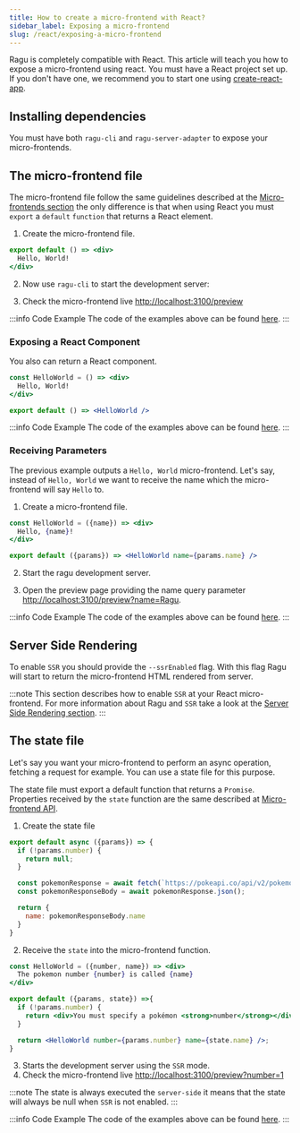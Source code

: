 ```yaml
---
title: How to create a micro-frontend with React?
sidebar_label: Exposing a micro-frontend
slug: /react/exposing-a-micro-frontend
---
```


Ragu is completely compatible with React. This article will teach you how to expose a micro-frontend using react.
You must have a React project set up. If you don't have one, we recommend you to start one using
[create-react-app](https://github.com/facebook/create-react-app).

## Installing dependencies

You must have both `ragu-cli` and `ragu-server-adapter` to expose your micro-frontends.


<PackageManager
  npm="install ragu-cli ragu-react-server-adapter --save-dev"
  yarn="add ragu-cli ragu-react-server-adapter --dev"
/>

## The micro-frontend file

The micro-frontend file follow the same guidelines described at the [Micro-frontends section](/micro-frontends) the
only difference is that when using React you must `export` a `default` `function` that returns a React element.

1. Create the micro-frontend file.

  ```jsx title="my-mfe.js"
  export default () => <div>
    Hello, World!
  </div>
  ```

2. Now use `ragu-cli` to start the development server:

  <PackageManager binExecution={true} both="ragu-cli dev --file my-mfe.js" />

3. Check the micro-frontend live [http://localhost:3100/preview](http://localhost:3100/preview)

  :::info Code Example
  The code of the examples above can be found [here](https://github.com/ragu-framework/docs/tree/main/examples/react/exposing).
  :::

### Exposing a React Component

You also can return a React component.

```jsx title="my-mfe.js"
const HelloWorld = () => <div>
  Hello, World!
</div>

export default () => <HelloWorld />
```

:::info Code Example
The code of the examples above can be found [here](https://github.com/ragu-framework/docs/tree/main/examples/react/exposing-component).
:::

### Receiving Parameters

The previous example outputs a `Hello, World` micro-frontend. Let's say, instead of
`Hello, World` we want to receive the name which the micro-frontend will say `Hello` to.

1. Create a micro-frontend file.
  ```jsx title="my-mfe.js"
  const HelloWorld = ({name}) => <div>
    Hello, {name}!
  </div>

  export default ({params}) => <HelloWorld name={params.name} />
  ```

2. Start the ragu development server.

  <PackageManager binExecution={true} both="ragu-cli dev --file my-mfe.js" />

3. Open the preview page providing the name query parameter [http://localhost:3100/preview?name=Ragu](http://localhost:3100/preview?name=Ragu).

  :::info Code Example
  The code of the examples above can be found [here](https://github.com/ragu-framework/docs/tree/main/examples/react/receiving-params).
  :::

## Server Side Rendering

To enable `SSR` you should provide the `--ssrEnabled` flag.
With this flag Ragu will start to return the micro-frontend HTML rendered from server.

:::note
This section describes how to enable `SSR` at your React micro-frontend. For more information about Ragu and `SSR`
take a look at the [Server Side Rendering section](/docs/server-side-rendering).
:::

## The state file

Let's say you want your micro-frontend to perform an async operation, fetching a request for example. You can use
a state file for this purpose.

The state file must export a default function that returns a `Promise`.
Properties received by the `state` function are the same described at
[Micro-frontend API](/docs/micro-frontends#receiving-parameters).

1. Create the state file

  ```js title="state.js"
  export default async ({params}) => {
    if (!params.number) {
      return null;
    }

    const pokemonResponse = await fetch(`https://pokeapi.co/api/v2/pokemon/${params.number}`);
    const pokemonResponseBody = await pokemonResponse.json();

    return {
      name: pokemonResponseBody.name
    }
  }
  ```

2. Receive the `state` into the micro-frontend function.

  ```jsx title="my-mfe.js"
  const HelloWorld = ({number, name}) => <div>
    The pokemon number {number} is called {name}
  </div>

  export default ({params, state}) =>{
    if (!params.number) {
      return <div>You must specify a pokémon <strong>number</strong></div>
    }

    return <HelloWorld number={params.number} name={state.name} />;
  }
  ```

3. Starts the development server using the `SSR` mode. <PackageManager binExecution={true} both="ragu-cli dev --file my-mfe.js --stateFile state.js --ssrEnabled" />
4. Check the micro-frontend live [http://localhost:3100/preview?number=1](http://localhost:3100/preview?number=1)

  :::note
  The state is always executed the `server-side` it means that the state will always be null when `SSR` is not enabled.
  :::

  :::info Code Example
  The code of the examples above can be found [here](https://github.com/ragu-framework/docs/tree/main/examples/react/state).
  :::
